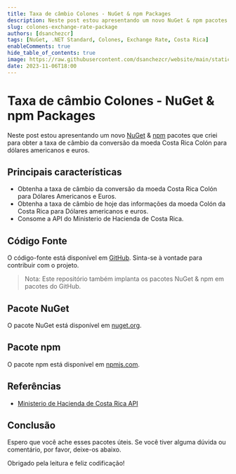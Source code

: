```yaml
---
title: Taxa de câmbio Colones - NuGet & npm Packages
description: Neste post estou apresentando um novo NuGet & npm pacotes que criei para obter a taxa de câmbio da conversão da moeda Costa Rica Colón para dólares americanos e euros.
slug: colones-exchange-rate-package
authors: [dsanchezcr]
tags: [NuGet, .NET Standard, Colones, Exchange Rate, Costa Rica]
enableComments: true
hide_table_of_contents: true
image: https://raw.githubusercontent.com/dsanchezcr/website/main/static/img/ColonesExchangeRate/Icon.png
date: 2023-11-06T18:00
---
```


# Taxa de câmbio Colones - NuGet & npm Packages

Neste post estou apresentando um novo [NuGet](https://nuget.org/packages/ColonesExchangeRate) & [npm](https://www.npmjs.com/package/@dsanchezcr/colonesexchangerate) pacotes que criei para obter a taxa de câmbio da conversão da moeda Costa Rica Colón para dólares americanos e euros.

<!--truncate-->

## Principais características

*   Obtenha a taxa de câmbio da conversão da moeda Costa Rica Colón para Dólares Americanos e Euros.
*   Obtenha a taxa de câmbio de hoje das informações da moeda Colón da Costa Rica para Dólares americanos e euros.
*   Consome a API do Ministerio de Hacienda de Costa Rica.

## Código Fonte

O código-fonte está disponível em [GitHub](https://github.com/dsanchezcr/ColonesExchangeRate). Sinta-se à vontade para contribuir com o projeto.

> Nota: Este repositório também implanta os pacotes NuGet & npm em pacotes do GitHub.

## Pacote NuGet

O pacote NuGet está disponível em [nuget.org](https://nuget.org/packages/ColonesExchangeRate).

## Pacote npm

O pacote npm está disponível em [npmjs.com](https://www.npmjs.com/package/@dsanchezcr/colonesexchangerate).

## Referências

*   [Ministerio de Hacienda de Costa Rica API](https://api.hacienda.go.cr/indicadores/tc)

## Conclusão

Espero que você ache esses pacotes úteis. Se você tiver alguma dúvida ou comentário, por favor, deixe-os abaixo.

Obrigado pela leitura e feliz codificação!